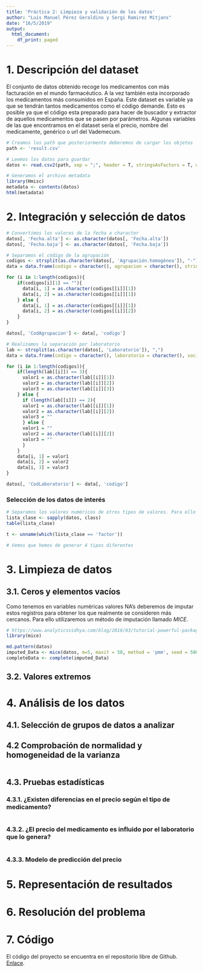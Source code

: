 ---
title: 'Práctica 2: Limpieza y validación de los datos'
author: "Luis Manuel Pérez Geraldino y Sergi Ramirez Mitjans"
date: "16/5/2019"
output:
  html_document:
    df_print: paged
---

# 1. Descripción del dataset

El conjunto de datos obtenido recoge los medicamentos con más facturación en el mundo farmacéutico. A la vez también esta incorporado los medicamentos más consumidos en España. Este dataset es variable ya que se tendrán tantos medicamentos como el código demande. Esto es posible ya que el código esta preparado para hacer de buscador y extractor de aquellos medicamentos que se pasen por parámetros. Algunas variables de las que encontramos en el dataset sería el precio, nombre del medicamente, genérico o url del Vademecum.

```{r}
# Creamos los path que posteriormente deberemos de cargar los objetos
path <- 'result.csv'

# Leemos los datos para guardar
datos <- read.csv2(path, sep = ";", header = T, stringsAsFactors = T, dec = ".", encoding = 'latin1')

# Generamos el archivo metadata
library(Hmisc)
metadata <- contents(datos)
html(metadata)
```

# 2. Integración y selección de datos

```{r}
# Convertimos los valores de la fecha a character
datos[, 'Fecha.alta'] <- as.character(datos[, 'Fecha.alta'])
datos[, 'Fecha.baja'] <- as.character(datos[, 'Fecha.baja'])

# Separamos el código de la agrupación
codigos <- strsplit(as.character(datos[, 'Agrupación.homogénea']), "-")
data = data.frame(codigo = character(), agrupacion = character(), stringsAsFactors=FALSE)

for (i in 1:length(codigos)){
    if(codigos[i][1] == ""){
      data[i, 1] = as.character(codigos[[i]][1])
      data[i, 2] = as.character(codigos[[i]][1])
    } else {
      data[i, 1] = as.character(codigos[[i]][1])
      data[i, 2] = as.character(codigos[[i]][2])
    }
}

datos[, 'CodAgrupacion'] <- data[, 'codigo']

# Realizamos la separación por laboratorio
lab <- strsplit(as.character(datos[, 'Laboratorio']), ",")
data = data.frame(codigo = character(), laboratorio = character(), sociedad =  character(), stringsAsFactors=FALSE)

for (i in 1:length(codigos)){
    if(length(lab[[i]]) == 3){
      valor1 = as.character(lab[[i]][1])
      valor2 = as.character(lab[[i]][2])
      valor3 = as.character(lab[[i]][3])
    } else {
      if (length(lab[[i]]) == 2){
      valor1 = as.character(lab[[i]][1])
      valor2 = as.character(lab[[i]][2])
      valor3 = ""
      } else {
      valor1 = ""
      valor2 = as.character(lab[[i]][2])
      valor3 = ""
      }
    }
    data[i, 1] = valor1
    data[i, 2] = valor2
    data[i, 3] = valor3
}

datos[, 'CodLaboratorio'] <- data[, 'codigo']
```

### Selección de los datos de interés

```{r}
# Separamos los valores numéricos de otros tipos de valores. Para ello vamos a primero mirar cuantos tipos de variables tenemos. 
lista_clase <- sapply(datos, class)
table(lista_clase)

t <- unname(which(lista_clase == 'factor'))

# Vemos que hemos de generar 4 tipos diferentes 
```

# 3. Limpieza de datos

## 3.1. Ceros y elementos vacíos

Como tenemos en variables numéricas valores NA's deberemos de imputar estos registros para obtener los que realmente se consideren más cercanos. Para ello utilizaremos un método de imputación llamado *MICE*.

```{r}
# https://www.analyticsvidhya.com/blog/2016/03/tutorial-powerful-packages-imputing-missing-values/
library(mice)

md.pattern(datos)
imputed_Data <- mice(datos, m=5, maxit = 50, method = 'pmm', seed = 500)
completeData <- complete(imputed_Data)
```

## 3.2. Valores extremos


# 4. Análisis de los datos

## 4.1. Selección de grupos de datos a analizar

## 4.2 Comprobación de normalidad y homogeneidad de la varianza

```{r}

```


## 4.3. Pruebas estadísticas

### 4.3.1. ¿Existen diferencias en el precio según el tipo de medicamento? 

```{r}

```


### 4.3.2. ¿El precio del medicamento es influido por el laboratorio que lo genera?

```{r}

```

### 4.3.3. Modelo de predicción del precio

# 5. Representación de resultados

# 6. Resolución del problema

# 7. Código

El código del proyecto se encuentra en el repositorio libre de Github. [Enlace](https://github.com/lmgeraldino/vademecum-consolidation).
